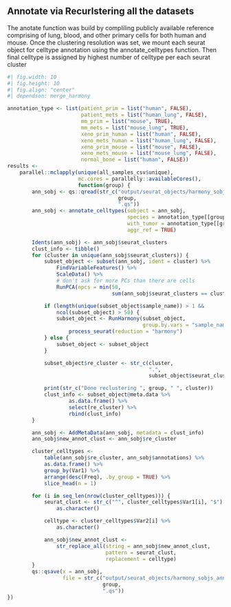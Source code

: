 ## Annotate via Recurlstering all the datasets
The anotate function was build by compliling publicly available reference
comprising of lung, blood, and other primary cells for both human and mouse.
Once the clustering resolution was set, we mount each seurat object for
celltype annotation using the annotate_celltypes function. Then final celltype is
assigned by highest number of celltype per each seurat cluster
```r
#| fig.width: 10
#| fig.height: 10
#| fig.align: "center"
#| dependson: merge_harmony

annotation_type <- list(patient_prim = list("human", FALSE),
                        patient_mets = list("human_lung", FALSE),
                        mm_prim = list("mouse", TRUE),
                        mm_mets = list("mouse_lung", TRUE),
                        xeno_prim_human = list("human", FALSE),
                        xeno_mets_human = list("human_lung", FALSE),
                        xeno_prim_mouse = list("mouse", FALSE),
                        xeno_mets_mouse = list("mouse_lung", FALSE),
                        normal_bone = list("human", FALSE))
results <-
    parallel::mclapply(unique(all_samples_csv$unique),
                       mc.cores = parallelly::availableCores(),
                       function(group) {
        ann_sobj <- qs::qread(str_c("output/seurat_objects/harmony_sobjs/",
                                    group,
                                    ".qs"))
        ann_sobj <- annotate_celltypes(sobject = ann_sobj,
                                       species = annotation_type[[group]][[1]],
                                       with_tumor = annotation_type[[group]][[2]],
                                       aggr_ref = TRUE)

        Idents(ann_sobj) <- ann_sobj$seurat_clusters
        clust_info <- tibble()
        for (cluster in unique(ann_sobj$seurat_clusters)) {
            subset_object <- subset(ann_sobj, ident = cluster) %>%
                FindVariableFeatures() %>%
                ScaleData() %>%
                # don't ask for more PCs than there are cells
                RunPCA(npcs = min(50,
                                  sum(ann_sobj$seurat_clusters == cluster) - 1))

            if (length(unique(subset_object$sample_name)) > 1 &&
                ncol(subset_object) > 50) {
                subset_object <- RunHarmony(subset_object,
                                            group.by.vars = "sample_name") %>%
                    process_seurat(reduction = "harmony")
            } else {
                subset_object <- subset_object
            }

            subset_object$re_cluster <- str_c(cluster,
                                              ".",
                                              subset_object$seurat_clusters)

            print(str_c("Done reclustering ", group, " ", cluster))
            clust_info <- subset_object@meta.data %>%
                    as.data.frame() %>%
                    select(re_cluster) %>%
                    rbind(clust_info)
        }

        ann_sobj <- AddMetaData(ann_sobj, metadata = clust_info)
        ann_sobj$new_annot_clust <- ann_sobj$re_cluster

        cluster_celltypes <-
            table(ann_sobj$re_cluster, ann_sobj$annotations) %>%
            as.data.frame() %>%
            group_by(Var1) %>%
            arrange(desc(Freq), .by_group = TRUE) %>%
            slice_head(n = 1)

        for (i in seq_len(nrow(cluster_celltypes))) {
            seurat_clust <- str_c("^", cluster_celltypes$Var1[i], "$") %>%
                as.character()

            celltype <- cluster_celltypes$Var2[i] %>%
                as.character()

            ann_sobj$new_annot_clust <-
                str_replace_all(string = ann_sobj$new_annot_clust,
                                pattern = seurat_clust,
                                replacement = celltype)
        }
        qs::qsave(x = ann_sobj,
                  file = str_c("output/seurat_objects/harmony_sobjs_annot/",
                               group,
                               ".qs"))
})

```
